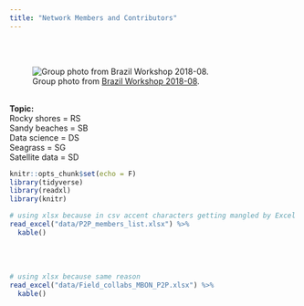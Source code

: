 ```yaml
---
title: "Network Members and Contributors"
---
```


<br>
<br>

![Group photo from [Brazil Workshop 2018-08](https://marinebon.github.io/p2p-brazil-workshop/).](images/P2P_group%20CebiMar_sm.JPG)

<br>
**Topic:** <br>
Rocky shores = RS <br>
Sandy beaches = SB <br>
Data science = DS <br>
Seagrass = SG <br>
Satellite data = SD <br>

```r
knitr::opts_chunk$set(echo = F)
library(tidyverse)
library(readxl)
library(knitr)
```

```r
# using xlsx because in csv accent characters getting mangled by Excel
read_excel("data/P2P_members_list.xlsx") %>%
  kable()
```

<br>
<br>
```r
# using xlsx because same reason
read_excel("data/Field_collabs_MBON_P2P.xlsx") %>%
  kable()
```
